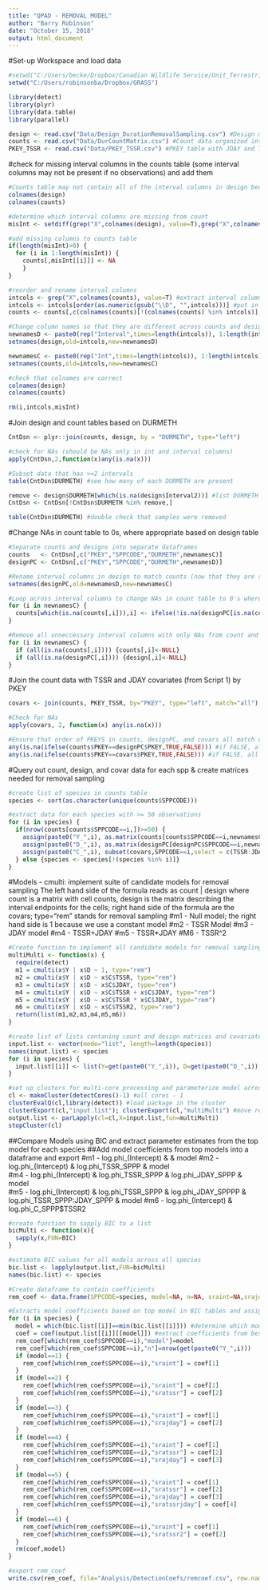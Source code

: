 ```yaml
---
title: "QPAD - REMOVAL MODEL"
author: "Barry Robinson"
date: "October 15, 2018"
output: html_document
---
```


#Set-up Workspace and load data
```r
#setwd("C:/Users/becke/Dropbox/Canadian Wildlife Service/Unit_Terrestrial/Robinson_GrasslandBirds/GRASS")
setwd("C:/Users/robinsonba/Dropbox/GRASS")

library(detect)
library(plyr)
library(data.table)
library(parallel)

design <- read.csv("Data/Design_DurationRemovalSampling.csv") #Design matrix for each duration methods (Access query)
counts <- read.csv("Data/DurCountMatrix.csv") #Count data organized into duration matrix for removal sampling (Access query)
PKEY_TSSR <- read.csv("Data/PKEY_TSSR.csv") #PKEY table with JDAY and TSSR added (from Script1)
```

#check for missing interval columns in the counts table (some interval columns may not be present if no observations) and add them
```r
#Counts table may not contain all of the interval columns in design because some intervals may not have any data. Check column names & missing columns
colnames(design)
colnames(counts)

#determine which interval columns are missing from count
misInt <- setdiff(grep("X",colnames(design), value=T),grep("X",colnames(counts),value=T))

#add missing columns to counts table
if(length(misInt)>0) {
  for (i in 1:length(misInt)) {
    counts[,misInt[[i]]] <- NA
    }
}

#reorder and rename interval columns
intcols <- grep("X",colnames(counts), value=T) #extract interval column names
intcols <- intcols[order(as.numeric(gsub("\\D", "",intcols)))] #put in numeric order
counts <- counts[,c(colnames(counts)[!(colnames(counts) %in% intcols)],intcols)] #apply order to counts table

#Change column names so that they are different across counts and design table
newnamesD <- paste0(rep("Interval",times=length(intcols)), 1:length(intcols))
setnames(design,old=intcols,new=newnamesD)

newnamesC <- paste0(rep("Int",times=length(intcols)), 1:length(intcols))
setnames(counts,old=intcols,new=newnamesC)

#check that colnames are correct
colnames(design)
colnames(counts)

rm(i,intcols,misInt)
```

#Join design and count tables based on DURMETH
```r
CntDsn <- plyr::join(counts, design, by = "DURMETH", type="left")

#check for NAs (should be NAs only in int and interval columns)
apply(CntDsn,2,function(x)any(is.na(x)))

#Subset data that has >=2 intervals
table(CntDsn$DURMETH) #see how many of each DURMETH are present

remove <- design$DURMETH[which(is.na(design$Interval2))] #list DURMETH with only 1 interval
CntDsn <- CntDsn[!CntDsn$DURMETH %in% remove,]

table(CntDsn$DURMETH) #double check that samples were removed
```

#Change NAs in count table to 0s, where appropriate based on design table
```r
#Separate counts and designs into separate dataframes
counts   <- CntDsn[,c("PKEY","SPPCODE","DURMETH",newnamesC)]
designPC <- CntDsn[,c("PKEY","SPPCODE","DURMETH",newnamesD)]

#Rename interval columns in design to match counts (now that they are separated)
setnames(designPC,old=newnamesD,new=newnamesC)

#Loop across interval columns to change NAs in count table to 0's where appropriate based on design table
for (i in newnamesC) {
  counts[which(is.na(counts[,i])),i] <- ifelse(!is.na(designPC[is.na(counts[,i]),i]), 0, NA)
}

#Remove all unneccessary interval columns with only NAs from count and design tables
for (i in newnamesC) {
  if (all(is.na(counts[,i]))) {counts[,i]<-NULL}
  if (all(is.na(designPC[,i]))) {design[,i]<-NULL}
}
```

#Join the count data with TSSR and JDAY covariates (from Script 1) by PKEY
```r
covars <- join(counts, PKEY_TSSR, by="PKEY", type="left", match="all")

#Check for NAs
apply(covars, 2, function(x) any(is.na(x)))

#Ensure that order of PKEYS in counts, designPC, and covars all match up
any(is.na(ifelse(counts$PKEY==designPC$PKEY,TRUE,FALSE))) #if FALSE, all PKEY values match
any(is.na(ifelse(counts$PKEY==covars$PKEY,TRUE,FALSE))) #if FALSE, all PKEY values match
```

#Query out count, design, and covar data for each spp & create matrices needed for removal sampling
```r
#create list of species in counts table
species <- sort(as.character(unique(counts$SPPCODE)))

#extract data for each species with >= 50 observations
for (i in species) {
  if(nrow(counts[counts$SPPCODE==i,])>=50) {
    assign(paste0("Y_",i), as.matrix(counts[counts$SPPCODE==i,newnamesC]))
    assign(paste0("D_",i), as.matrix(designPC[designPC$SPPCODE==i,newnamesC]))
    assign(paste0("C_",i), subset(covars,SPPCODE==i,select = c(TSSR:JDAY)))
  } else {species <- species[!(species %in% i)]}
}
```


#Models - cmulti: implement suite of candidate models for removal sampling
The left hand side of the formula reads as count | design where count is a matrix with cell counts, design is the matrix describing the interval endpoints for the cells; right hand side of the formula are the covars; type="rem" stands for removal sampling
#m1 - Null model; the right hand side is 1 because we use a constant model
#m2 - TSSR Model
#m3 - JDAY model
#m4 - TSSR+JDAY
#m5 - TSSR*JDAY
#M6 - TSSR^2
```r
#Create function to implement all candidate models for removal sampling using cmulti function in parralel
multiMulti <- function(x) {
  require(detect)
  m1 = cmulti(x$Y | x$D ~ 1, type="rem")
  m2 = cmulti(x$Y | x$D ~ x$C$TSSR, type="rem")
  m3 = cmulti(x$Y | x$D ~ x$C$JDAY, type="rem")
  m4 = cmulti(x$Y | x$D ~ x$C$TSSR + x$C$JDAY, type="rem")
  m5 = cmulti(x$Y | x$D ~ x$C$TSSR * x$C$JDAY, type="rem")
  m6 = cmulti(x$Y | x$D ~ x$C$TSSR2, type="rem")
  return(list(m1,m2,m3,m4,m5,m6))
}

#create list of lists contaning count and design matrices and covariates for each species; this will be used as inputs into the removal models
input.list <- vector(mode="list", length=length(species))
names(input.list) <- species
for (i in species) {
  input.list[[i]] <- list(Y=get(paste0("Y_",i)), D=get(paste0("D_",i)), C=get(paste0("C_",i)))
}

#set up clusters for multi-core processing and parameterize model across all species simultaeously
cl <- makeCluster(detectCores()-1) #all cores - 1
clusterEvalQ(cl,library(detect)) #load package in the cluster
clusterExport(cl,"input.list"); clusterExport(cl,"multiMulti") #move required objects to the cluster
output.list <- parLapply(cl=cl,X=input.list,fun=multiMulti)
stopCluster(cl)
```


##Compare Models using BIC and extract parameter estimates from the top model for each species
##Add model coefficients from top models into a dataframe and export
#m1 - log.phi_(Intercept) &                                                                      & model
#m2 - log.phi_(Intercept) & log.phi_TSSR_SPPP                                                    & model     
#m4 - log.phi_(Intercept) & log.phi_TSSR_SPPP & log.phi_JDAY_SPPP                                & model       
#m5 - log.phi_(Intercept) & log.phi_TSSR_SPPP & log.phi_JDAY_SPPPP & log.phi_TSSR_SPPP:JDAY_SPPP & model
#m6 - log.phi_(Intercept) & log.phi_C_SPPP$TSSR2
```r
#create function to sapply BIC to a list
bicMulti <- function(x){
  sapply(x,FUN=BIC)
}

#estimate BIC values for all models across all species
bic.list <- lapply(output.list,FUN=bicMulti)
names(bic.list) <- species

#Create dataframe to contain coefficients
rem_coef <- data.frame(SPPCODE=species, model=NA, n=NA, sraint=NA,srajday=NA,sratssr=NA,sratssrjday=NA,sratssr2=NA)

#Extracts model coefficients based on top model in BIC tables and assigns them to the correct column
for (i in species) {
  model = which(bic.list[[i]]==min(bic.list[[i]])) #determine which model has lowest BIC
  coef = coef(output.list[[i]][[model]]) #extract coefficients from best model
  rem_coef[which(rem_coef$SPPCODE==i),"model"]=model
  rem_coef[which(rem_coef$SPPCODE==i),"n"]=nrow(get(paste0("Y_",i)))
  if (model==1) {
    rem_coef[which(rem_coef$SPPCODE==i),"sraint"] = coef[1]
  }
  if (model==2) {
    rem_coef[which(rem_coef$SPPCODE==i),"sraint"] = coef[1]
    rem_coef[which(rem_coef$SPPCODE==i),"sratssr"] = coef[2]
  }
  if (model==3) {
    rem_coef[which(rem_coef$SPPCODE==i),"sraint"] = coef[1]
    rem_coef[which(rem_coef$SPPCODE==i),"srajday"] = coef[2]
  }
  if (model==4) {
    rem_coef[which(rem_coef$SPPCODE==i),"sraint"] = coef[1]
    rem_coef[which(rem_coef$SPPCODE==i),"sratssr"] = coef[2]
    rem_coef[which(rem_coef$SPPCODE==i),"srajday"] = coef[3]
  }
  if (model==5) {
    rem_coef[which(rem_coef$SPPCODE==i),"sraint"] = coef[1]
    rem_coef[which(rem_coef$SPPCODE==i),"sratssr"] = coef[2]
    rem_coef[which(rem_coef$SPPCODE==i),"srajday"] = coef[3]
    rem_coef[which(rem_coef$SPPCODE==i),"sratssrjday"] = coef[4]
  }
  if (model==6) {
    rem_coef[which(rem_coef$SPPCODE==i),"sraint"] = coef[1]
    rem_coef[which(rem_coef$SPPCODE==i),"sratssr2"] = coef[2]
  }
  rm(coef,model)
}

#export rem_coef
write.csv(rem_coef, file="Analysis/DetectionCoefs/remcoef.csv", row.names = F)
```